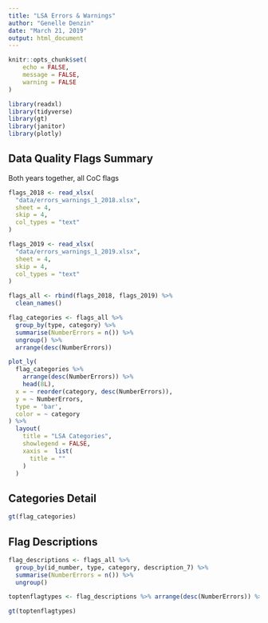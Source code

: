 ```yaml
---
title: "LSA Errors & Warnings"
author: "Genelle Denzin"
date: "March 21, 2019"
output: html_document
---
```


```r
knitr::opts_chunk$set(
	echo = FALSE,
	message = FALSE,
	warning = FALSE
)

library(readxl)
library(tidyverse)
library(gt)
library(janitor)
library(plotly)
```

## Data Quality Flags Summary

Both years together, all CoC flags

```r

flags_2018 <- read_xlsx(
  "data/errors_warnings_1_2018.xlsx",
  sheet = 4,
  skip = 4,
  col_types = "text"
)

flags_2019 <- read_xlsx(
  "data/errors_warnings_1_2019.xlsx",
  sheet = 4,
  skip = 4,
  col_types = "text"
)

flags_all <- rbind(flags_2018, flags_2019) %>% 
  clean_names()

flag_categories <- flags_all %>%
  group_by(type, category) %>%
  summarise(NumberErrors = n()) %>%
  ungroup() %>% 
  arrange(desc(NumberErrors)) 

plot_ly(
  flag_categories %>%
    arrange(desc(NumberErrors)) %>%
    head(8L),
  x = ~ reorder(category, desc(NumberErrors)),
  y = ~ NumberErrors,
  type = 'bar',
  color = ~ category
) %>%
  layout(
    title = "LSA Categories",
    showlegend = FALSE,
    xaxis =  list(
      title = ""
    )
  )
```

## Categories Detail

```r
gt(flag_categories)

```

## Flag Descriptions

```r

flag_descriptions <- flags_all %>%
  group_by(id_number, type, category, description_7) %>%
  summarise(NumberErrors = n()) %>%
  ungroup()

toptenflagtypes <- flag_descriptions %>% arrange(desc(NumberErrors)) %>% head(10L)

gt(toptenflagtypes)

```


